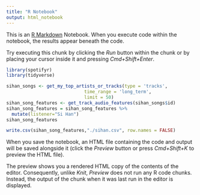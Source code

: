 ```yaml
---
title: "R Notebook"
output: html_notebook
---
```


This is an [R Markdown](http://rmarkdown.rstudio.com) Notebook. When you execute code within the notebook, the results appear beneath the code. 

Try executing this chunk by clicking the *Run* button within the chunk or by placing your cursor inside it and pressing *Cmd+Shift+Enter*. 

```r
library(spotifyr)
library(tidyverse)
```


```r

sihan_songs <- get_my_top_artists_or_tracks(type = 'tracks', 
                             time_range = 'long_term', 
                             limit = 50)
sihan_song_features <- get_track_audio_features(sihan_songs$id)
sihan_song_features = sihan_song_features %>%
  mutate(listener="Si Han")
sihan_song_features
```

```r
write.csv(sihan_song_features,"./sihan.csv", row.names = FALSE)
```


When you save the notebook, an HTML file containing the code and output will be saved alongside it (click the *Preview* button or press *Cmd+Shift+K* to preview the HTML file). 

The preview shows you a rendered HTML copy of the contents of the editor. Consequently, unlike *Knit*, *Preview* does not run any R code chunks. Instead, the output of the chunk when it was last run in the editor is displayed.

